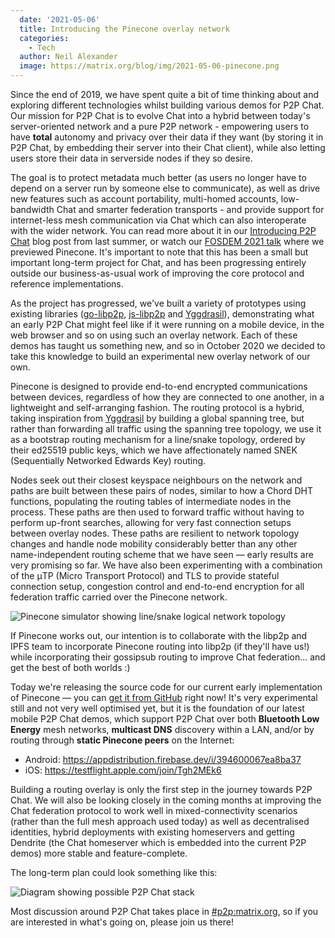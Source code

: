 ```yaml
---
  date: '2021-05-06'
  title: Introducing the Pinecone overlay network
  categories:
    - Tech
  author: Neil Alexander
  image: https://matrix.org/blog/img/2021-05-06-pinecone.png
---
```


Since the end of 2019, we have spent quite a bit of time thinking about and exploring different technologies whilst building various demos for P2P Chat.  Our mission for P2P Chat is to evolve Chat into a hybrid between today's server-oriented network and a pure P2P network - empowering users to have **total** autonomy and privacy over their data if they want (by storing it in P2P Chat, by embedding their server into their Chat client), while also letting users store their data in serverside nodes if they so desire.  

The goal is to protect metadata much better (as users no longer have to depend on a server run by someone else to communicate), as well as drive new features such as account portability, multi-homed accounts, low-bandwidth Chat and smarter federation transports - and provide support for internet-less mesh communication via Chat which can also interoperate with the wider network.  You can read more about it in our [Introducing P2P Chat](https://matrix.org/blog/2020/06/02/introducing-p-2-p-matrix/) blog post from last summer, or watch our [FOSDEM 2021 talk](https://fosdem.org/2021/schedule/event/matrix_pinecones/) where we previewed Pinecone.  It's important to note that this has been a small but important long-term project for Chat, and has been progressing entirely outside our business-as-usual work of improving the core protocol and reference implementations.

As the project has progressed, we've built a variety of prototypes using existing libraries ([go-libp2p](https://github.com/libp2p/go-libp2p), [js-libp2p](https://github.com/libp2p/js-libp2p) and [Yggdrasil](https://github.com/yggdrasil-network/yggdrasil-go)), demonstrating what an early P2P Chat might feel like if it were running on a mobile device, in the web browser and so on using such an overlay network. Each of these demos has taught us something new, and so in October 2020 we decided to take this knowledge to build an experimental new overlay network of our own.

Pinecone is designed to provide end-to-end encrypted communications between devices, regardless of how they are connected to one another, in a lightweight and self-arranging fashion. The routing protocol is a hybrid, taking inspiration from [Yggdrasil](https://github.com/yggdrasil-network/yggdrasil-go) by building a global spanning tree, but rather than forwarding all traffic using the spanning tree topology, we use it as a bootstrap routing mechanism for a line/snake topology, ordered by their ed25519 public keys, which we have affectionately named SNEK (Sequentially Networked Edwards Key) routing.

Nodes seek out their closest keyspace neighbours on the network and paths are built between these pairs of nodes, similar to how a Chord DHT functions, populating the routing tables of intermediate nodes in the process. These paths are then used to forward traffic without having to perform up-front searches, allowing for very fast connection setups between overlay nodes. These paths are resilient to network topology changes and handle node mobility considerably better than any other name-independent routing scheme that we have seen — early results are very promising so far. We have also been experimenting with a combination of the μTP (Micro Transport Protocol) and TLS to provide stateful connection setup, congestion control and end-to-end encryption for all federation traffic carried over the Pinecone network.

![Pinecone simulator showing line/snake logical network topology](/blog/img/2021-05-06-pineconesim.png)

If Pinecone works out, our intention is to collaborate with the libp2p and IPFS team to incorporate Pinecone routing into libp2p (if they'll have us!) while incorporating their gossipsub routing to improve Chat federation... and get the best of both worlds :)

Today we're releasing the source code for our current early implementation of Pinecone — you can [get it from GitHub](https://github.com/matrix-org/pinecone) right now! It's very experimental still and not very well optimised yet, but it is the foundation of our latest mobile P2P Chat demos, which support P2P Chat over both **Bluetooth Low Energy** mesh networks, **multicast DNS** discovery within a LAN, and/or by routing through **static Pinecone peers** on the Internet:

* Android: https://appdistribution.firebase.dev/i/394600067ea8ba37
* iOS: https://testflight.apple.com/join/Tgh2MEk6

Building a routing overlay is only the first step in the journey towards P2P Chat. We will also be looking closely in the coming months at improving the Chat federation protocol to work well in mixed-connectivity scenarios (rather than the full mesh approach used today) as well as decentralised identities, hybrid deployments with existing homeservers and getting Dendrite (the Chat homeserver which is embedded into the current P2P demos) more stable and feature-complete.

The long-term plan could look something like this:

![Diagram showing possible P2P Chat stack](/blog/img/2021-05-06-pinecone.png)

Most discussion around P2P Chat takes place in [#p2p:matrix.org](http://to.chat.imzqqq.top/#/#p2p:matrix.org), so if you are interested in what's going on, please join us there!

